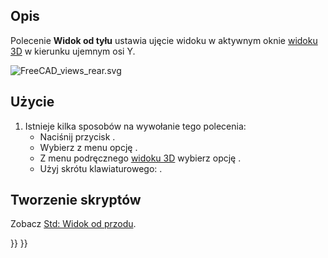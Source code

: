 <languages/>

{{Docnav/pl
|[[Std_ViewRight/pl|Widok od prawej]]
|[[Std_ViewBottom/pl|Widok od dołu]]
|[[Std_View_Menu/pl|Menu Widok]]
|IconL=Std_ViewRight.svg
|IconR=Std_ViewBottom.svg
|IconC=Freecad.svg
}}

{{GuiCommand/pl
|Name=Std ViewRear
|Name/pl=Std: Widok od tyłu
|MenuLocation=Widok → Widoki standardowe → Od tyłu
|Workbenches=wszystkie
|Shortcut={{KEY|4}}
|SeeAlso=[[Std_ViewBottom/pl|Widok od dołu]], [[Std_ViewLeft/pl|Widok od lewej]]
}}

<span id="Description"></span>
==Opis==

Polecenie '''Widok od tyłu''' ustawia ujęcie widoku w aktywnym  oknie [[3D_view/pl|widoku 3D]] w kierunku ujemnym osi Y.

[[Image:FreeCAD_views_rear.svg]]
{{Caption|Strzałka 4 wskazuje kierunek widoku z tyłu.}}

<span id="Usage"></span>
==Użycie==

# Istnieje kilka sposobów na wywołanie tego polecenia:
#* Naciśnij przycisk {{Button|[[Image:Std_ViewRear.svg|16px]] [[Std_ViewRear/pl|Od tyłu]]}}.
#* Wybierz z menu opcję {{MenuCommand|Widok → Widoki standardowe → [[Image:Std_ViewRear.svg|16px]] Od tyłu}}.
#* Z menu podręcznego [[3D_view/pl|widoku 3D]] wybierz opcję {{MenuCommand|Widoki standardowe → [[Image:Std_ViewRear.svg|16px]] Od tyłu}}.
#* Użyj skrótu klawiaturowego: {{KEY|4}}.

<span id="Scripting"></span>
==Tworzenie skryptów==

Zobacz [[Std_ViewFront/pl#Tworzenie_skryptów|Std: Widok od przodu]].


{{Docnav/pl
|[[Std_ViewRight/pl|Widok od prawej]]
|[[Std_ViewBottom/pl|Widok od dołu]]
|[[Std_View_Menu/pl|Menu Widok]]
|IconL=Std_ViewRight.svg
|IconR=Std_ViewBottom.svg
|IconC=Freecad.svg
}}

{{Std_Base_navi{{#translation:}}}}
{{Userdocnavi{{#translation:}}}}